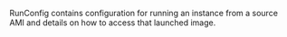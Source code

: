 <!-- Code generated from the comments of the RunConfig struct in builder/amazon/common/run_config.go; DO NOT EDIT MANUALLY -->

RunConfig contains configuration for running an instance from a source
AMI and details on how to access that launched image.
